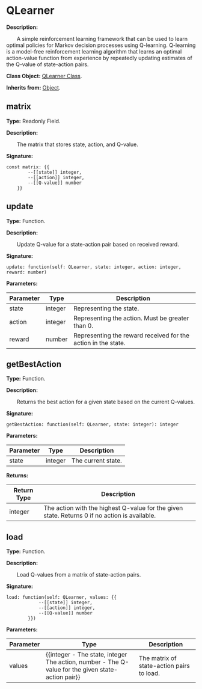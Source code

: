 
# QLearner

**Description:**

&emsp;&emsp;A simple reinforcement learning framework that can be used to learn optimal policies for Markov decision processes using Q-learning. Q-learning is a model-free reinforcement learning algorithm that learns an optimal action-value function from experience by repeatedly updating estimates of the Q-value of state-action pairs.

**Class Object:** [QLearner Class](/docs/api/Class%20Object/QLearner).

**Inherits from:** [Object](/docs/api/Class/Object).

## matrix

**Type:** Readonly Field.

**Description:**

&emsp;&emsp;The matrix that stores state, action, and Q-value.

**Signature:**
```tl
const matrix: {{
		--[[state]] integer,
		--[[action]] integer,
		--[[Q-value]] number
	}}
```

## update

**Type:** Function.

**Description:**

&emsp;&emsp;Update Q-value for a state-action pair based on received reward.

**Signature:**
```tl
update: function(self: QLearner, state: integer, action: integer, reward: number)
```

**Parameters:**

| Parameter | Type | Description |
| --- | --- | --- |
| state | integer | Representing the state. |
| action | integer | Representing the action. Must be greater than 0. |
| reward | number | Representing the reward received for the action in the state. |

## getBestAction

**Type:** Function.

**Description:**

&emsp;&emsp;Returns the best action for a given state based on the current Q-values.

**Signature:**
```tl
getBestAction: function(self: QLearner, state: integer): integer
```

**Parameters:**

| Parameter | Type | Description |
| --- | --- | --- |
| state | integer | The current state. |

**Returns:**

| Return Type | Description |
| --- | --- |
| integer | The action with the highest Q-value for the given state. Returns 0 if no action is available. |

## load

**Type:** Function.

**Description:**

&emsp;&emsp;Load Q-values from a matrix of state-action pairs.

**Signature:**
```tl
load: function(self: QLearner, values: {{
			--[[state]] integer,
			--[[action]] integer,
			--[[Q-value]] number
		}})
```

**Parameters:**

| Parameter | Type | Description |
| --- | --- | --- |
| values | \{\{integer - The state, integer The action, number - The Q-value for the given state-action pair}} | The matrix of state-action pairs to load. |